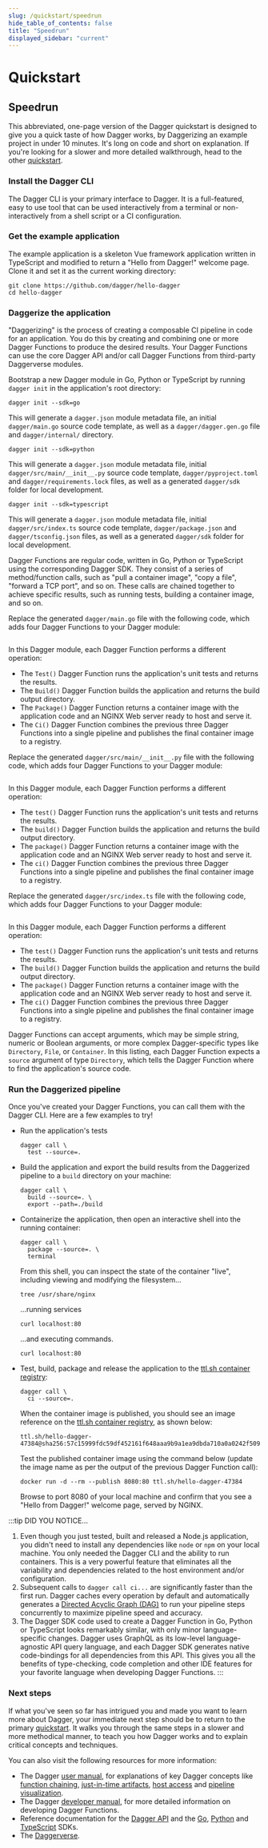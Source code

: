 ```yaml
---
slug: /quickstart/speedrun
hide_table_of_contents: false
title: "Speedrun"
displayed_sidebar: "current"
---
```


# Quickstart

## Speedrun

This abbreviated, one-page version of the Dagger quickstart is designed to give you a quick taste of how Dagger works, by Daggerizing an example project in under 10 minutes. It's long on code and short on explanation. If you're looking for a slower and more detailed walkthrough, head to the other [quickstart](./index.mdx).

### Install the Dagger CLI

The Dagger CLI is your primary interface to Dagger. It is a full-featured, easy to use tool that can be used interactively from a terminal or non-interactively from a shell script or a CI configuration.

<PartialInstallCli />

### Get the example application

The example application is a skeleton Vue framework application written in TypeScript and modified to return a "Hello from Dagger!" welcome page. Clone it and set it as the current working directory:

```shell
git clone https://github.com/dagger/hello-dagger
cd hello-dagger
```

### Daggerize the application

"Daggerizing" is the process of creating a composable CI pipeline in code for an application. You do this by creating and combining one or more Dagger Functions to produce the desired results. Your Dagger Functions can use the core Dagger API and/or call Dagger Functions from third-party Daggerverse modules.

Bootstrap a new Dagger module in Go, Python or TypeScript by running `dagger init` in the application's root directory:

<Tabs groupId="language">
<TabItem value="Go">

```shell
dagger init --sdk=go
```

This will generate a `dagger.json` module metadata file, an initial `dagger/main.go` source code template, as well as a `dagger/dagger.gen.go` file and `dagger/internal/` directory.
</TabItem>
<TabItem value="Python">

```shell
dagger init --sdk=python
```

This will generate a `dagger.json` module metadata file, initial `dagger/src/main/__init__.py` source code template, `dagger/pyproject.toml` and `dagger/requirements.lock` files, as well as a generated `dagger/sdk` folder for local development.
</TabItem>
<TabItem value="TypeScript">

```shell
dagger init --sdk=typescript
```

This will generate a `dagger.json` module metadata file, initial `dagger/src/index.ts` source code template, `dagger/package.json` and `dagger/tsconfig.json` files, as well as a generated `dagger/sdk` folder for local development.
</TabItem>
</Tabs>

Dagger Functions are regular code, written in Go, Python or TypeScript using the corresponding Dagger SDK. They consist of a series of method/function calls, such as "pull a container image", "copy a file", "forward a TCP port", and so on. These calls are chained together to achieve specific results, such as running tests, building a container image, and so on.

<Tabs groupId="language">
<TabItem value="Go">

Replace the generated `dagger/main.go` file with the following code, which adds four Dagger Functions to your Dagger module:

```go file=./snippets/cache/go/main.go
```

In this Dagger module, each Dagger Function performs a different operation:

- The `Test()` Dagger Function runs the application's unit tests and returns the results.
- The `Build()` Dagger Function builds the application and returns the build output directory.
- The `Package()` Dagger Function returns a container image with the application code and an NGINX Web server ready to host and serve it.
- The `Ci()` Dagger Function combines the previous three Dagger Functions into a single pipeline and publishes the final container image to a registry.

</TabItem>
<TabItem value="Python">

Replace the generated `dagger/src/main/__init__.py` file with the following code, which adds four Dagger Functions to your Dagger module:

```python file=./snippets/cache/python/__init__.py
```

In this Dagger module, each Dagger Function performs a different operation:

- The `test()` Dagger Function runs the application's unit tests and returns the results.
- The `build()` Dagger Function builds the application and returns the build output directory.
- The `package()` Dagger Function returns a container image with the application code and an NGINX Web server ready to host and serve it.
- The `ci()` Dagger Function combines the previous three Dagger Functions into a single pipeline and publishes the final container image to a registry.

</TabItem>
<TabItem value="TypeScript">

Replace the generated `dagger/src/index.ts` file with the following code, which adds four Dagger Functions to your Dagger module:

```typescript file=./snippets/cache/typescript/index.ts
```

In this Dagger module, each Dagger Function performs a different operation:

- The `test()` Dagger Function runs the application's unit tests and returns the results.
- The `build()` Dagger Function builds the application and returns the build output directory.
- The `package()` Dagger Function returns a container image with the application code and an NGINX Web server ready to host and serve it.
- The `ci()` Dagger Function combines the previous three Dagger Functions into a single pipeline and publishes the final container image to a registry.

</TabItem>
</Tabs>

Dagger Functions can accept arguments, which may be simple string, numeric or Boolean arguments, or more complex Dagger-specific types like `Directory`, `File`, or `Container`. In this listing, each Dagger Function expects a `source` argument of type `Directory`, which tells the Dagger Function where to find the application's source code.

### Run the Daggerized pipeline

Once you've created your Dagger Functions, you can call them with the Dagger CLI. Here are a few examples to try!

- Run the application's tests

    ```shell
    dagger call \
      test --source=.
    ```

- Build the application and export the build results from the Daggerized pipeline to a `build` directory on your machine:

    ```shell
    dagger call \
      build --source=. \
      export --path=./build
    ```

- Containerize the application, then open an interactive shell into the running container:

    ```shell
    dagger call \
      package --source=. \
      terminal
    ```

    From this shell, you can inspect the state of the container "live", including viewing and modifying the filesystem...

    ```shell
    tree /usr/share/nginx
    ```

    ...running services

    ```shell
    curl localhost:80
    ```

    ...and executing commands.

    ```shell
    curl localhost:80
    ```

- Test, build, package and release the application to the [ttl.sh container registry](https://ttl.sh):

    ```shell
    dagger call \
      ci --source=.
    ```

    When the container image is published, you should see an image reference on the [ttl.sh container registry](https://ttl.sh), as shown below:

    ```
    ttl.sh/hello-dagger-47384@sha256:57c15999fdc59df452161f648aaa9b9a1ea9dbda710a0a0242f509966a286b4b
    ```

    Test the published container image using the command below (update the image name as per the output of the previous Dagger Function call):

    ```shell
    docker run -d --rm --publish 8080:80 ttl.sh/hello-dagger-47384
    ```

    Browse to port 8080 of your local machine and confirm that you see a "Hello from Dagger!" welcome page, served by NGINX.

:::tip DID YOU NOTICE...
1. Even though you just tested, built and released a Node.js application, you didn't need to install any dependencies like `node` or `npm` on your local machine. You only needed the Dagger CLI and the ability to run containers. This is a very powerful feature that eliminates all the variability and dependencies related to the host environment and/or configuration.
1. Subsequent calls to `dagger call ci...` are significantly faster than the first run. Dagger caches every operation by default and automatically generates a [Directed Acyclic Graph (DAG)](https://en.wikipedia.org/wiki/Directed_acyclic_graph) to run your pipeline steps concurrently to maximize pipeline speed and accuracy.
1. The Dagger SDK code used to create a Dagger Function in Go, Python or TypeScript looks remarkably similar, with only minor language-specific changes. Dagger uses GraphQL as its low-level language-agnostic API query language, and each Dagger SDK generates native code-bindings for all dependencies from this API. This gives you all the benefits of type-checking, code completion and other IDE features for your favorite language when developing Dagger Functions.
:::

### Next steps

If what you've seen so far has intrigued you and made you want to learn more about Dagger, your immediate next step should be to return to the primary [quickstart](./index.mdx). It walks you through the same steps in a slower and more methodical manner, to teach you how Dagger works and to explain critical concepts and techniques.

You can also visit the following resources for more information:

- The Dagger [user manual](../manuals/user/index.mdx), for explanations of key Dagger concepts like [function chaining](../manuals/user/functions/539201-chaining.mdx), [just-in-time artifacts](../manuals/user/artifacts/723090-artifacts.mdx), [host access](../manuals/user/host/539261-host.mdx) and [pipeline visualization](../manuals/user/visualization/701082-visualization.mdx).
- The Dagger [developer manual](../manuals/developer/index.mdx), for more detailed information on developing Dagger Functions.
- Reference documentation for the [Dagger API](https://docs.dagger.io/api/reference) and the [Go](https://pkg.go.dev/dagger.io/dagger), [Python](https://dagger-io.readthedocs.org/) and [TypeScript](../reference/typescript/modules.md) SDKs.
- The [Daggerverse](https://daggerverse.dev).
